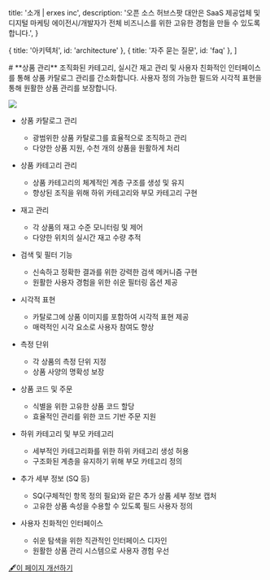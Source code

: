 
  title: '소개 | erxes inc',
  description:
    '오픈 소스 허브스팟 대안은 SaaS 제공업체 및 디지털 마케팅 에이전시/개발자가 전체 비즈니스를 위한 고유한 경험을 만들 수 있도록 합니다.',
}

  { title: '아키텍처', id: 'architecture' },
  { title: '자주 묻는 질문', id: 'faq' },
]

<HeroPattern />
# **상품 관리**
조직화된 카테고리, 실시간 재고 관리 및 사용자 친화적인 인터페이스를 통해 상품 카탈로그 관리를 간소화합니다. 사용자 정의 가능한 필드와 시각적 표현을 통해 원활한 상품 관리를 보장합니다.

![](https://office.erxes.io/gateway/read-file?key=office-erxes-io/0.1562694018668469tetertrdtygersrdtg.png)

- 상품 카탈로그 관리
    - 광범위한 상품 카탈로그를 효율적으로 조직하고 관리
    - 다양한 상품 지원, 수천 개의 상품을 원활하게 처리

- 상품 카테고리 관리
    - 상품 카테고리의 체계적인 계층 구조를 생성 및 유지
    - 향상된 조직을 위해 하위 카테고리와 부모 카테고리 구현

- 재고 관리
    - 각 상품의 재고 수준 모니터링 및 제어
    - 다양한 위치의 실시간 재고 수량 추적
- 검색 및 필터 기능
    - 신속하고 정확한 결과를 위한 강력한 검색 메커니즘 구현
    - 원활한 사용자 경험을 위한 쉬운 필터링 옵션 제공
- 시각적 표현
    - 카탈로그에 상품 이미지를 포함하여 시각적 표현 제공
    - 매력적인 시각 요소로 사용자 참여도 향상
- 측정 단위
    - 각 상품의 측정 단위 지정
    - 상품 사양의 명확성 보장
- 상품 코드 및 주문
    - 식별을 위한 고유한 상품 코드 할당
    - 효율적인 관리를 위한 코드 기반 주문 지원
- 하위 카테고리 및 부모 카테고리
    - 세부적인 카테고리화를 위한 하위 카테고리 생성 허용
    - 구조화된 계층을 유지하기 위해 부모 카테고리 정의
- 추가 세부 정보 (SQ 등)
    - SQ(구체적인 항목 정의 필요)와 같은 추가 상품 세부 정보 캡처
    - 고유한 상품 속성을 수용할 수 있도록 필드 사용자 정의
- 사용자 친화적인 인터페이스
    - 쉬운 탐색을 위한 직관적인 인터페이스 디자인
    - 원활한 상품 관리 시스템으로 사용자 경험 우선


[🖋️이 페이지 개선하기](https://github.com/erxes/erxes-docs/edit/main/src/app/requirement/ecommerce/product/page.mdx)
